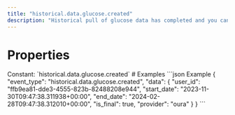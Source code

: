 ```yaml
---
title: "historical.data.glucose.created"
description: "Historical pull of glucose data has completed and you can now pull data for this resource."
---
```

# Properties
<ResponseField name="event_type" type="const string" required="true">
Constant: `historical.data.glucose.created`
</ResponseField>
<ResponseField name="data" type="HistoricalDataCreated" required="true">
<Expandable title="HistoricalDataCreated" defaultOpen="true">
<ResponseField name="user_id" type="string" required="true">
</ResponseField>
<ResponseField name="start_date" type="string" required="true">
</ResponseField>
<ResponseField name="end_date" type="string" required="true">
</ResponseField>
<ResponseField name="is_final" type="boolean" required="true">
</ResponseField>
<ResponseField name="provider" type="string" required="true">
</ResponseField>
</Expandable>
</ResponseField>
# Examples
<CodeGroup>
```json Example
{
  "event_type": "historical.data.glucose.created",
  "data": {
    "user_id": "ffb9ea81-dde3-4555-823b-82488208e944",
    "start_date": "2023-11-30T09:47:38.311938+00:00",
    "end_date": "2024-02-28T09:47:38.312010+00:00",
    "is_final": true,
    "provider": "oura"
  }
}
```
</CodeGroup>
